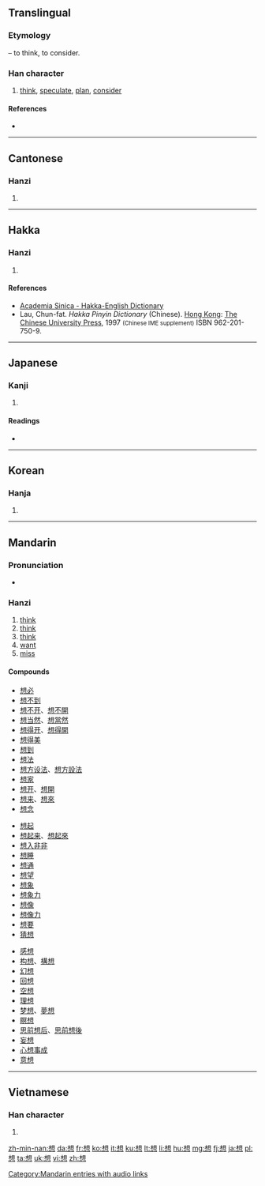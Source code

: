 {{also|xiang}}
==Translingual==
{{stroke order|strokes=13}}
{{stroke order|type=animate}}

===Etymology===
{{Han compound|相|心|t2=heart, mind|ls=psc|c1=p|c2=s}} – to think, to consider.

===Han character===
{{Han char|rn=61|rad=心|as=09|sn=13|four=4633<sub>0</sub>|canj=木山心 (DUP)|ids=⿱[[相]][[心]]}}

# [[think]], [[speculate]], [[plan]], [[consider]]

====References====
* {{Han ref|kx=0392.260|dkj=10858|dj=0728.100|hdz=42320.110|uh=60F3|ud=24819|bh=B751|bd=46929}}

----

==Cantonese==

===Hanzi===
{{yue-hanzi|jyut=[[soeng2]]|y=seung2}}

# {{defn|lang=yue|sort=心09}}

----

==Hakka==

===Hanzi===
{{hak-hanzi|poj=[[síong]] (siong<sup>2</sup>)|gd=|hpy=xiong3}}

# {{defn|lang=hak|sort=心09}}

====References====
*[http://minhakka.ling.sinica.edu.tw/bkg/hakyin/search.php?DETAIL=1&LIMIT=id=39415&dbname=su_tian_1&graph=2 Academia Sinica - Hakka-English Dictionary]
*Lau, Chun-fat. ''Hakka Pinyin Dictionary'' (Chinese). [[Hong Kong]]: [[w:Chinese University of Hong Kong|The Chinese University Press]], 1997 <small>(Chinese IME supplement)</small> ISBN 962-201-750-9.

----

==Japanese==

===Kanji===
{{ja-kanji|grade=3|rs=心09}}

# {{defn|lang=ja|sort=心09}}

====Readings====
* {{ja-readings|on=[[そう]] (sō), [[そ]] (so)|kun=[[おもう]] (omou), [[おもい]] (omoi)}}

----

==Korean==

===Hanja===
{{ko-hanja|hangeul=상|eumhun=|rv=sang|mr=sang|y=sang}}

# {{defn|lang=ko|sort=心09}}

----

==Mandarin==

===Pronunciation===
* {{audio|zh-xiǎng.ogg|audio}}

===Hanzi===
{{cmn-hanzi|pin=[[xiǎng]] ([[xiang3]])|wg=hsiang<sup>3</sup>}}

# [[think]] {{gloss|to conceive of something or someone}}
# [[think]] {{gloss|to plan, to be considering}}
# [[think]] {{gloss|to guess, to [[reckon]]}}
# [[want]] {{gloss|to wish for or desire}}
# [[miss]] {{gloss|to feel the absence of someone or something}}

====Compounds====
{{top3}}
* [[想必]]
* [[想不到]]
* [[想不开]]、[[想不開]]
* [[想当然]]、[[想當然]]
* [[想得开]]、[[想得開]]
* [[想得美]]
* [[想到]]
* [[想法]]
* [[想方设法]]、[[想方設法]]
* [[想家]]
* [[想开]]、[[想開]]
* [[想来]]、[[想來]]
* [[想念]]
{{mid3}}
* [[想起]]
* [[想起来]]、[[想起來]]
* [[想入非非]]
* [[想睡]]
* [[想通]]
* [[想望]]
* [[想象]]
* [[想象力]]
* [[想像]]
* [[想像力]]
* [[想要]]
* [[猜想]]
{{mid3}}
* [[感想]]
* [[构想]]、[[構想]]
* [[幻想]]
* [[回想]]
* [[空想]]
* [[理想]]
* [[梦想]]、[[夢想]]
* [[瞑想]]
* [[思前想后]]、[[思前想後]]
* [[妄想]]
* [[心想事成]]
* [[意想]]
{{bottom}}

[[Category:Mandarin entries with audio links]]

----

==Vietnamese==

===Han character===
{{vi-hantu|tưởng|rs=心09}}

# {{defn|lang=vi|sort=心09}}

[[zh-min-nan:想]]
[[da:想]]
[[fr:想]]
[[ko:想]]
[[it:想]]
[[ku:想]]
[[lt:想]]
[[li:想]]
[[hu:想]]
[[mg:想]]
[[fj:想]]
[[ja:想]]
[[pl:想]]
[[ta:想]]
[[uk:想]]
[[vi:想]]
[[zh:想]]